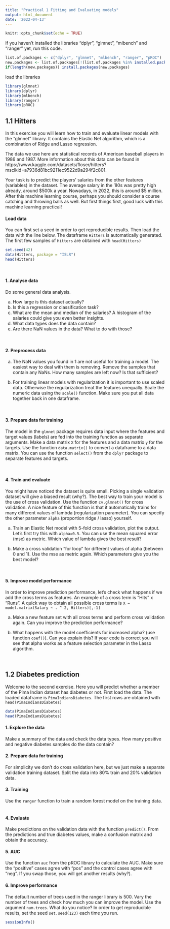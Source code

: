 ```yaml
---
title: "Practical 1 Fitting and Evaluating models"
output: html_document
date: '2022-04-13'
---
```


```r
knitr::opts_chunk$set(echo = TRUE)
```
If you haven't installed the libraries "dplyr", "glmnet", "mlbench" and "ranger" yet, run this code.
```r
list.of.packages <- c("dplyr", "glmnet", "mlbench", "ranger", "pROC")
new.packages <- list.of.packages[!(list.of.packages %in% installed.packages()[,"Package"])]
if(length(new.packages)) install.packages(new.packages)
```


load the libraries
```r
library(glmnet)
library(dplyr)
library(mlbench)
library(ranger)
library(pROC)
```

## 1.1 Hitters 

In this exercise you will learn how to train and evaluate linear models with 
the "glmnet" library. It contains the Elastic Net algorithm, 
which is a combination of Ridge and Lasso regression.  

The data we use here are statistical records of 
American baseball players in 1986 and 1987. More information about this data can be found in https://www.kaggle.com/datasets/floser/hitters?msclkid=a7936d81bc9211ec9522d9a294f2c801. 

Your task is to predict the players' salaries from the other features (variables) in the dataset. 
The average salary in the '80s was pretty high already, around $500k a year. 
Nowadays, in 2022, this is around $5 million. 
After this machine learning course, perhaps you should consider a course 
catching and throwing balls as well. But first things first, good luck with 
this machine learning practical! 

#### Load data
You can first set a seed in order to get reproducible results. Then load the data with the line below. The dataframe `Hitters` is automatically generated. The first few samples of `Hitters` are obtained with `head(Hitters)`  
```r
set.seed(42)
data(Hitters, package = "ISLR")
head(Hitters)
```
</br>

#### 1. Analyse data
Do some general data analysis.</br> 

a. How large is this dataset actually? </br> 
b. Is this a regression or classification task?</br>
c. What are the mean and median of the salaries? A histogram of the salaries could give you even better insights. </br>
d. What data types does the data contain?</br>
e. Are there NaN values in the data? What to do with those?</br>

</br>

#### 2. Preprocess data
a. The NaN values you found in 1 are not useful for training a model. The easiest way to deal with them is removing. Remove the samples that contain any NaNs. How many samples are left now? Is that sufficient?

b. For training linear models with regularization it is important to use scaled data. Otherwise the regularization treat the features unequally. Scale the numeric data using the `scale()` function. Make sure you put all data together back in one dataframe.   

</br>

#### 3. Prepare data for training
The model in the `glmnet` package requires data input where the features and target values (labels)
are fed into the training function as separate arguments. Make a data matrix `X` for the features and a data matrix `y`  for the targets. Use the function `data.matrix()` to convert a dataframe to a data matrix. You can use the function `select()` from the `dplyr` package to separate features and targets. 

</br>

#### 4. Train and evaluate 
You might have noticed the dataset is quite small. Picking a single validation dataset will give a biased result (why?). The best way to train your model is the use of cross validation. 
Use the function `cv.glmnet()` for cross validation. A nice feature of this function is that it 
automatically trains for many different values of lambda (regularization parameter). You can specify the other parameter `alpha` (proportion ridge / lasso) yourself. 


a. Train an Elastic Net model with 5-fold cross validation, plot the output. Let's first try this with `alpha=0.5`. You can use the mean squared error (mse) as metric. Which value of lambda gives the best result?    

b. Make a cross validation "for loop" for different values of alpha (between 0 and 1). Use the mse as metric again. Which parameters give you the best model?

</br>

#### 5. Improve model performance
In order to improve prediction performance, let's check what happens if we add the cross terms as features. An example of a cross term is "Hits" x "Runs". A quick way to obtain all possible cross terms is `X = model.matrix(Salary ~ . ^ 2, Hitters)[,-1]` 

a. Make a new feature set with all cross terms and perform cross validation again. Can you improve the prediction performance?

b. What happens with the model coefficients for increased alpha? (use function `coef()`). Can you explain this?  If your code is correct you will see that alpha works as a feature selection parameter in the Lasso algorithm.

</br>

## 1.2 Diabetes prediction

Welcome to the second exercise. Here you will predict whether a member of the Pima Indian dataset has diabetes or not. First load the data. The loaded dataframe is `PimaIndiansDiabetes`. The first rows are obtained with `head(PimaIndiansDiabetes)`
```r
data(PimaIndiansDiabetes)
head(PimaIndiansDiabetes)
```

#### 1.  Explore the data
Make a summary of the data and check the data types. How many positive and negative diabetes samples do the data contain?
</br>

#### 2. Prepare data for training
For simplicity we don't do cross validation here, but we just make a separate validation training dataset. 
Split the data into 80% train and 20% validation data. 
</br>

#### 3. Training
Use the `ranger` function to train a random forest model on the training data.  
</br>

#### 4. Evaluate 
Make predictions on the validation data with the function `predict()`. 
From the predictions and true diabetes values, make a confusion matrix and obtain the accuracy.
</br>

#### 5. AUC
Use the function `auc` from the pROC library to calculate the AUC. Make sure the "positive" cases agree with "pos" and the control cases agree with "neg". If you swap those, you will get another results (why?).
</br>

#### 6. Improve performance
The default number of trees used in the ranger library is 500. Vary the number of trees and check how much you can improve the model. Use the argument `num.trees`. What do you notice? 
In order to get reproducible results, set the seed `set.seed(123)` each time you run.

```r
sessionInfo()
```

